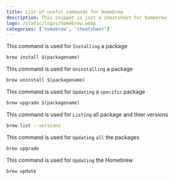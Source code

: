 ```yaml
---
title: List of useful commands for Homebrew
description: This snippet is just a cheatsheet for homebrew
logo: /static/logos/homebrew.webp
categories: ['homebrew', 'cheatsheet']
---
```


This command is used for `Installing` a package
```bash
brew install $(packagename)
```

This command is used for `Uninstalling` a package
```bash
brew uninstall $(packagename)
```

This command is used for `Updating` a `specific` package
```bash
brew upgrade $(packagename)
```

This command is used for `Listing` all package and thier versions
```bash
brew list --versions
```

This command is used for `Updating` `all` the packages
```bash
brew upgrade
```

This command is used for `Updating` the Homebrew
```bash
brew update
```

